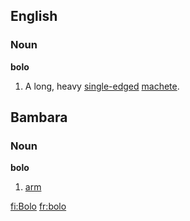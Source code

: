 ==English==

===Noun===
'''bolo'''
#A long, heavy [[single-edged]] [[machete]].

==Bambara==
===Noun===
'''bolo'''
# [[arm]]

[[fi:Bolo]]
[[fr:bolo]]